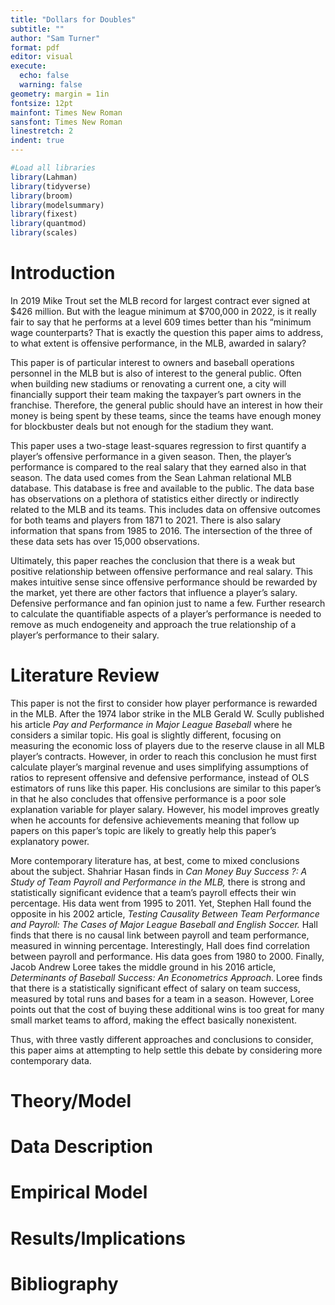 ```yaml
---
title: "Dollars for Doubles"
subtitle: ""
author: "Sam Turner"
format: pdf
editor: visual
execute: 
  echo: false
  warning: false
geometry: margin = 1in
fontsize: 12pt
mainfont: Times New Roman
sansfont: Times New Roman
linestretch: 2
indent: true
---
```


```r
#Load all libraries
library(Lahman)
library(tidyverse)
library(broom)
library(modelsummary)
library(fixest)
library(quantmod)
library(scales)
```

# Introduction

In 2019 Mike Trout set the MLB record for largest contract ever signed at \$426 million. But with the league minimum at \$700,000 in 2022, is it really fair to say that he performs at a level 609 times better than his "minimum wage counterparts? That is exactly the question this paper aims to address, to what extent is offensive performance, in the MLB, awarded in salary?

This paper is of particular interest to owners and baseball operations personnel in the MLB but is also of interest to the general public. Often when building new stadiums or renovating a current one, a city will financially support their team making the taxpayer's part owners in the franchise. Therefore, the general public should have an interest in how their money is being spent by these teams, since the teams have enough money for blockbuster deals but not enough for the stadium they want.

This paper uses a two-stage least-squares regression to first quantify a player's offensive performance in a given season. Then, the player's performance is compared to the real salary that they earned also in that season. The data used comes from the Sean Lahman relational MLB database. This database is free and available to the public. The data base has observations on a plethora of statistics either directly or indirectly related to the MLB and its teams. This includes data on offensive outcomes for both teams and players from 1871 to 2021. There is also salary information that spans from 1985 to 2016. The intersection of the three of these data sets has over 15,000 observations.

Ultimately, this paper reaches the conclusion that there is a weak but positive relationship between offensive performance and real salary. This makes intuitive sense since offensive performance should be rewarded by the market, yet there are other factors that influence a player's salary. Defensive performance and fan opinion just to name a few. Further research to calculate the quantifiable aspects of a player's performance is needed to remove as much endogeneity and approach the true relationship of a player's performance to their salary.

# Literature Review

This paper is not the first to consider how player performance is rewarded in the MLB. After the 1974 labor strike in the MLB Gerald W. Scully published his article *Pay and Performance in Major League Baseball* where he considers a similar topic. His goal is slightly different, focusing on measuring the economic loss of players due to the reserve clause in all MLB player's contracts. However, in order to reach this conclusion he must first calculate player's marginal revenue and uses simplifying assumptions of ratios to represent offensive and defensive performance, instead of OLS estimators of runs like this paper. His conclusions are similar to this paper's in that he also concludes that offensive performance is a poor sole explanation variable for player salary. However, his model improves greatly when he accounts for defensive achievements meaning that follow up papers on this paper's topic are likely to greatly help this paper's explanatory power.

More contemporary literature has, at best, come to mixed conclusions about the subject. Shahriar Hasan finds in *Can Money Buy Success ?: A Study of Team Payroll and Performance in the MLB,* there is strong and statistically significant evidence that a team's payroll effects their win percentage. His data went from 1995 to 2011. Yet, Stephen Hall found the opposite in his 2002 article, *Testing Causality Between Team Performance and Payroll: The Cases of Major League Baseball and English Soccer.* Hall finds that there is no causal link between payroll and team performance, measured in winning percentage. Interestingly, Hall does find correlation between payroll and performance. His data goes from 1980 to 2000. Finally, Jacob Andrew Loree takes the middle ground in his 2016 article, *Determinants of Baseball Success: An Econometrics Approach*. Loree finds that there is a statistically significant effect of salary on team success, measured by total runs and bases for a team in a season. However, Loree points out that the cost of buying these additional wins is too great for many small market teams to afford, making the effect basically nonexistent.

Thus, with three vastly different approaches and conclusions to consider, this paper aims at attempting to help settle this debate by considering more contemporary data.

# Theory/Model

# Data Description

# Empirical Model

# Results/Implications

# Bibliography
